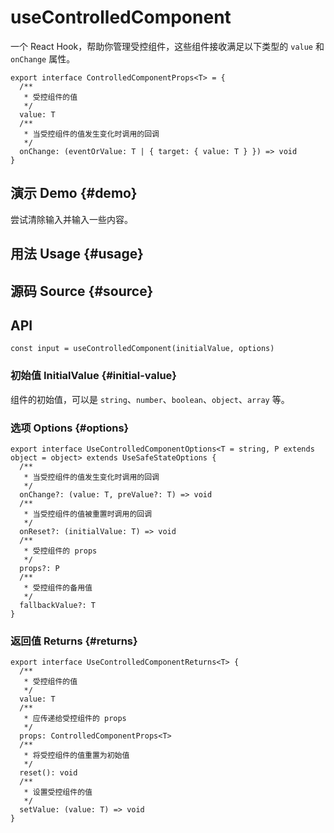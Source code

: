 # useControlledComponent


<HooksType category={frontmatter.category} />

一个 React Hook，帮助你管理受控组件，这些组件接收满足以下类型的 `value` 和 `onChange` 属性。


```tsx
export interface ControlledComponentProps<T> = {
  /**
   * 受控组件的值
   */
  value: T
  /**
   * 当受控组件的值发生变化时调用的回调
   */
  onChange: (eventOrValue: T | { target: { value: T } }) => void
}
```

## 演示 Demo \{#demo}

尝试清除输入并输入一些内容。


<App />

## 用法 Usage \{#usage}



## 源码 Source \{#source}


<Source />

## API

```tsx
const input = useControlledComponent(initialValue, options)
```

### 初始值 InitialValue \{#initial-value}

组件的初始值，可以是 `string`、`number`、`boolean`、`object`、`array` 等。

### 选项 Options \{#options}

```tsx
export interface UseControlledComponentOptions<T = string, P extends object = object> extends UseSafeStateOptions {
  /**
   * 当受控组件的值发生变化时调用的回调
   */
  onChange?: (value: T, preValue?: T) => void
  /**
   * 当受控组件的值被重置时调用的回调
   */
  onReset?: (initialValue: T) => void
  /**
   * 受控组件的 props
   */
  props?: P
  /**
   * 受控组件的备用值
   */
  fallbackValue?: T
}
```

### 返回值 Returns \{#returns}

```tsx
export interface UseControlledComponentReturns<T> {
  /**
   * 受控组件的值
   */
  value: T
  /**
   * 应传递给受控组件的 props
   */
  props: ControlledComponentProps<T>
  /**
   * 将受控组件的值重置为初始值
   */
  reset(): void
  /**
   * 设置受控组件的值
   */
  setValue: (value: T) => void
}
```
